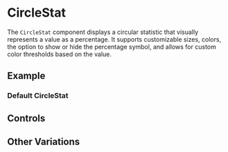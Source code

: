 
# CircleStat

<Meta of={CircleStatStories} />

The `CircleStat` component displays a circular statistic that visually represents a value as a percentage. It supports customizable sizes, colors, the option to show or hide the percentage symbol, and allows for custom color thresholds based on the value.

## Example

### Default CircleStat

<Story of={CircleStatStories.Default} />

## Controls

<Controls />

## Other Variations

<Stories />
